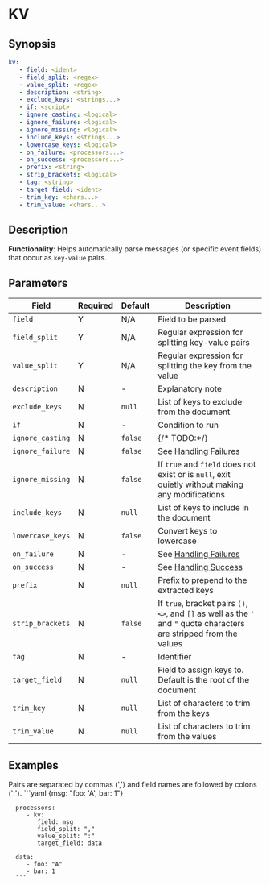 # KV

## Synopsis

```yaml {2-4}
kv:
   - field: <ident>
   - field_split: <regex>
   - value_split: <regex>
   - description: <string>
   - exclude_keys: <strings...>
   - if: <script>
   - ignore_casting: <logical>
   - ignore_failure: <logical>
   - ignore_missing: <logical>
   - include_keys: <strings...>
   - lowercase_keys: <logical>
   - on_failure: <processors...>
   - on_success: <processors...>
   - prefix: <string>
   - strip_brackets: <logical>
   - tag: <string>
   - target_field: <ident>
   - trim_key: <chars...>
   - trim_value: <chars...>
```

## Description

**Functionality**: Helps automatically parse messages (or specific event fields) that occur as `key-value` pairs.

## Parameters

|Field|Required|Default|Description|
|---|---|---|---|
|`field`|Y|N/A|Field to be parsed|
|`field_split`|Y|N/A|Regular expression for splitting key-value pairs|
|`value_split`|Y|N/A|Regular expression for splitting the key from the value|
|`description`|N|-|Explanatory note|
|`exclude_keys`|N|`null`|List of keys to exclude from the document|
|`if`|N|-|Condition to run|
|`ignore_casting`|N|`false`| {/* TODO:*/} |
|`ignore_failure`|N|`false`|See [Handling Failures](../handling-failures.mdx)|
|`ignore_missing`|N|`false`|If `true` and `field` does not exist or is `null`, exit quietly without making any modifications|
|`include_keys`|N|`null`|List of keys to include in the document|
|`lowercase_keys`|N|`false`|Convert keys to lowercase|
|`on_failure`|N|-|See [Handling Failures](../handling-failures.mdx)|
|`on_success`|N|-|See [Handling Success](../handling-success.mdx)|
|`prefix`|N|`null`|Prefix to prepend to the extracted keys|
|`strip_brackets`|N|`false`|If `true`, bracket pairs `()`, `<>`, and `[]` as well as the `'` and `"` quote characters are stripped from the values|
|`tag`|N|-|Identifier|
|`target_field`|N|`null`|Field to assign keys to. Default is the root of the document|
|`trim_key`|N|`null`|List of characters to trim from the keys|
|`trim_value`|N|`null`|List of characters to trim from the values|

## Examples

<ExampleTable>
   <Description>
      Pairs are separated by commas (',') and field names are followed by colons (':').
   </Description>
   <SampleCode>
      ```yaml
      {msg: "foo: 'A', bar: 1"}

      processors:
         - kv:
            field: msg
            field_split: ","
            value_split: ":"
            target_field: data

      data:
         - foo: "A"
         - bar: 1
      ```
   </SampleCode>
</ExampleTable>
